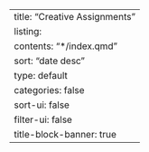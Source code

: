 ---
title: "Creative Assignments"
listing:
  contents: "*/index.qmd"
  sort: "date desc"
  type: default
  categories: false
  sort-ui: false
  filter-ui: false
title-block-banner: true
---